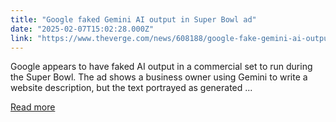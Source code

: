 ```yaml
---
title: "Google faked Gemini AI output in Super Bowl ad"
date: "2025-02-07T15:02:28.000Z"
link: "https://www.theverge.com/news/608188/google-fake-gemini-ai-output-super-bowl"
---
```


Google appears to have faked AI output in a commercial set to run during the Super Bowl. The ad shows a business owner using Gemini to write a website description, but the text portrayed as generated ...

[Read more](https://www.theverge.com/news/608188/google-fake-gemini-ai-output-super-bowl)
